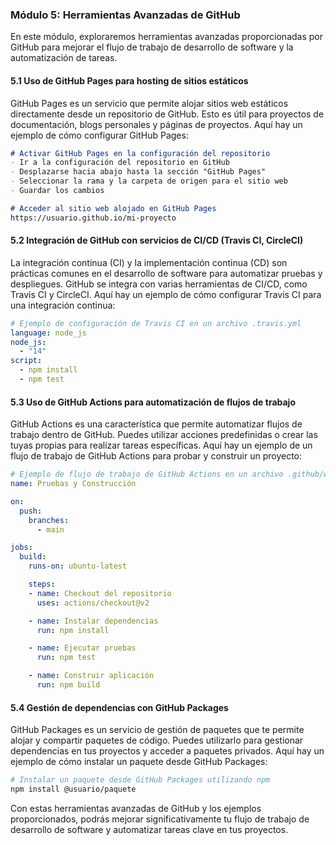 ### Módulo 5: Herramientas Avanzadas de GitHub

En este módulo, exploraremos herramientas avanzadas proporcionadas por GitHub para mejorar el flujo de trabajo de desarrollo de software y la automatización de tareas.

#### 5.1 Uso de GitHub Pages para hosting de sitios estáticos
GitHub Pages es un servicio que permite alojar sitios web estáticos directamente desde un repositorio de GitHub. Esto es útil para proyectos de documentación, blogs personales y páginas de proyectos. Aquí hay un ejemplo de cómo configurar GitHub Pages:

```markdown
# Activar GitHub Pages en la configuración del repositorio
- Ir a la configuración del repositorio en GitHub
- Desplazarse hacia abajo hasta la sección "GitHub Pages"
- Seleccionar la rama y la carpeta de origen para el sitio web
- Guardar los cambios

# Acceder al sitio web alojado en GitHub Pages
https://usuario.github.io/mi-proyecto
```

#### 5.2 Integración de GitHub con servicios de CI/CD (Travis CI, CircleCI)
La integración continua (CI) y la implementación continua (CD) son prácticas comunes en el desarrollo de software para automatizar pruebas y despliegues. GitHub se integra con varias herramientas de CI/CD, como Travis CI y CircleCI. Aquí hay un ejemplo de cómo configurar Travis CI para una integración continua:

```yaml
# Ejemplo de configuración de Travis CI en un archivo .travis.yml
language: node_js
node_js:
  - "14"
script:
  - npm install
  - npm test
```

#### 5.3 Uso de GitHub Actions para automatización de flujos de trabajo
GitHub Actions es una característica que permite automatizar flujos de trabajo dentro de GitHub. Puedes utilizar acciones predefinidas o crear las tuyas propias para realizar tareas específicas. Aquí hay un ejemplo de un flujo de trabajo de GitHub Actions para probar y construir un proyecto:

```yaml
# Ejemplo de flujo de trabajo de GitHub Actions en un archivo .github/workflows/main.yml
name: Pruebas y Construcción

on:
  push:
    branches:
      - main

jobs:
  build:
    runs-on: ubuntu-latest

    steps:
    - name: Checkout del repositorio
      uses: actions/checkout@v2

    - name: Instalar dependencias
      run: npm install

    - name: Ejecutar pruebas
      run: npm test

    - name: Construir aplicación
      run: npm build
```

#### 5.4 Gestión de dependencias con GitHub Packages
GitHub Packages es un servicio de gestión de paquetes que te permite alojar y compartir paquetes de código. Puedes utilizarlo para gestionar dependencias en tus proyectos y acceder a paquetes privados. Aquí hay un ejemplo de cómo instalar un paquete desde GitHub Packages:

```bash
# Instalar un paquete desde GitHub Packages utilizando npm
npm install @usuario/paquete
```

Con estas herramientas avanzadas de GitHub y los ejemplos proporcionados, podrás mejorar significativamente tu flujo de trabajo de desarrollo de software y automatizar tareas clave en tus proyectos.